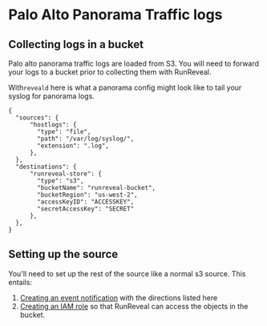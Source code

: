 # Palo Alto Panorama Traffic logs

## Collecting logs in a bucket
Palo alto panorama traffic logs are loaded from S3.
You will need to forward your logs to a bucket prior to collecting them with RunReveal.

With`reveald` here is what a panorama config might look like to tail your syslog for panorama logs.

```
{
  "sources": {
      "hostlogs": {
        "type": "file",
        "path": "/var/log/syslog/",
        "extension": ".log",
      },
  },
  "destinations": {
      "runreveal-store": {
        "type": "s3",
        "bucketName": "runreveal-bucket",
        "bucketRegion": "us-west-2",
        "accessKeyID": "ACCESSKEY",
        "secretAccessKey": "SECRET"
      },
  },
}
```

## Setting up the source
You'll need to set up the rest of the source like a normal s3 source. This entails:
 1. [Creating an event notification](https://docs.runreveal.com/sources/s3-sources#event-notifications) with the directions listed here 
 2. [Creating an IAM role](https://docs.runreveal.com/sources/s3-sources#creating-the-role) so that RunReveal can access the objects in the bucket.